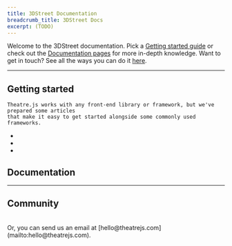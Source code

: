 ```yaml
---
title: 3DStreet Documentation
breadcrumb_title: 3DStreet Docs
excerpt: (TODO)
---
```


Welcome to the 3DStreet documentation.
Pick a [Getting started guide](/docs/0.5/getting-started) or
check out the [Documentation pages](#documentation) for more in-depth knowledge.
Want to get in touch? See all the ways you can do it [here](#community).

---

## Getting started

<div className="grid gap-6 sm:grid-cols-2 -mt-4">
  <div>

    Theatre.js works with any front-end library or framework, but we've prepared some articles
    that make it easy to get started alongside some commonly used frameworks.

  </div>
  <div className="flex justify-center">
    <ul className="flex flex-col justify-center">
      <li>
        <ChevronLink icon="react" label="With React Three Fiber" url="/docs/0.5/getting-started/with-react-three-fiber" />
      </li>
      <li>
        <ChevronLink icon="three" label="With THREE.js" url="/docs/0.5/getting-started/with-three-js" />
      </li>
      <li>
        <ChevronLink icon="code" label="With HTML/SVG" url="/docs/0.5/getting-started/with-html-svg" />
      </li>
    </ul>

  </div>
</div>

## Documentation

<div className="mt-8 grid gap-6 md:grid-cols-2">
  <Card
    title="Concepts"
    icon="info"
    link={{ url: '/docs/0.5/concepts', label: 'Learn concepts' }}
    subtitle="Learn the concepts behind animating with Theatre.js before you get started."
  />
  <Card
    title="Releases"
    icon="exclamation"
    link={{ url: '/docs/0.5/releases', label: 'View releases' }}
    subtitle="Take a look at the latest Theatre.js releases containing features and bug fixes."
  />
  <Card
    title="Manual"
    icon="play-button"
    link={{ url: '/docs/0.5/manual', label: 'View all manual articles' }}
    subtitle="Learn about animating in sync with audio, keyboard shortcuts, extensions, and more..."
  />
  <Card
    title="API Reference"
    icon="gear"
    link={{ url: '/docs/0.5/api', label: 'Read' }}
    subtitle="Learn the power of hacking with the Theatre.js animation tools in code."
  />
</div>

---

## Community

<div className="mt-8 grid gap-6 md:grid-cols-3">
  <Card
    title="Twitter"
    icon="twitter"
    link={{ url: 'https://twitter.com/theatre_js', label: 'Go to Twitter' }}
    subtitle="Gifs, updates, and more on the Theatre.js twitter @theatre_js"
  />
  <Card
    title="Discord"
    icon="discord"
    link={{ url: 'https://discord.gg/bm9f8F9Y9N', label: 'Join Discord' }}
    subtitle="Join the discord community and get help, give feedback, or show off what you've made!"
  />
  <Card
    title="GitHub"
    icon="github"
    link={{ url: 'https://github.com/theatre-js/theatre', label: 'Go to Repo' }}
    subtitle="Follow along with the development of Theatre.js and contribute on GitHub."
  />
</div>
<br />
Or, you can send us an email at [hello@theatrejs.com](mailto:hello@theatrejs.com).
